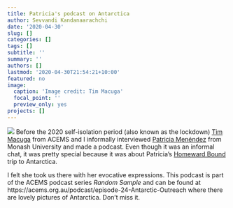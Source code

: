 ```yaml
---
title: Patricia's podcast on Antarctica
author: Sevvandi Kandanaarachchi
date: '2020-04-30'
slug: []
categories: []
tags: []
subtitle: ''
summary: ''
authors: []
lastmod: '2020-04-30T21:54:21+10:00'
featured: no
image:
  caption: 'Image credit: Tim Macuga'
  focal_point: ''
  preview_only: yes
projects: []
---
```

![](/img/Patricia_Podcast.jpg)
Before the 2020 self-isolation period (also known as the lockdown) [Tim Macuga](https://acems.org.au/our-people/tim-macuga) from ACEMS and I informally interviewed [Patricia Menéndez](https://www.patriciamenendez.com/) from Monash University and made a podcast. Even though it was an informal chat, it was pretty special because it  was about Patricia's [Homeward Bound](https://homewardboundprojects.com.au/about/) trip to Antarctica. 

I felt she took us there with her evocative expressions. This podcast is part of the ACEMS podcast series *Random Sample* and can be found at https://acems.org.au/podcast/episode-24-Antarctic-Outreach where there are  lovely pictures of Antarctica. Don't miss it. 